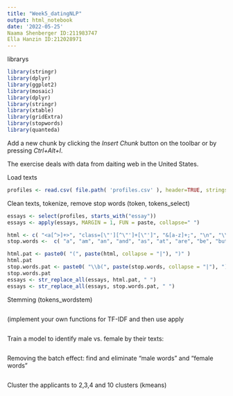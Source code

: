```yaml
---
title: "Week5_datingNLP"
output: html_notebook
date: '2022-05-25'
Naama Shenberger ID:211983747
Ella Hanzin ID:212028971
---
```



librarys
```r
library(stringr)
library(dplyr)
library(ggplot2)
library(mosaic)
library(dplyr)
library(stringr)
library(xtable)
library(gridExtra)
library(stopwords)
library(quanteda)
```

Add a new chunk by clicking the *Insert Chunk* button on the toolbar or by pressing *Ctrl+Alt+I*.

The exercise deals with data from daiting web in the United States.

Load texts
```r
profiles <- read.csv( file.path( 'profiles.csv' ), header=TRUE, stringsAsFactors=FALSE)
```


Clean texts, tokenize, remove stop words (token, tokens_select)
```r
essays <- select(profiles, starts_with("essay"))
essays <- apply(essays, MARGIN = 1, FUN = paste, collapse=" ")

html <- c( "<a[^>]+>", "class=[\"'][^\"']+[\"']", "&[a-z]+;", "\n", "\\n", "<br ?/>", "</[a-z]+ ?>" )
stop.words <-  c( "a", "am", "an", "and", "as", "at", "are", "be", "but", "can", "do", "for", "have", "i'm", "if", "in", "is", "it", "like", "love", "my", "of", "on", "or", "so", "that", "the", "to", "with", "you", "i" )

html.pat <- paste0( "(", paste(html, collapse = "|"), ")" )
html.pat
stop.words.pat <- paste0( "\\b(", paste(stop.words, collapse = "|"), ")\\b" )
stop.words.pat
essays <- str_replace_all(essays, html.pat, " ")
essays <- str_replace_all(essays, stop.words.pat, " ")
```


Stemming (tokens_wordstem)
```r

```

(implement your own functions for TF-IDF and then use apply
```r

```

Train a model to identify male vs. female by their texts:
```r

```

Removing the batch effect: find and eliminate “male words” and “female words”
```r

```

Cluster the applicants to 2,3,4 and 10 clusters (kmeans)

```r

```


